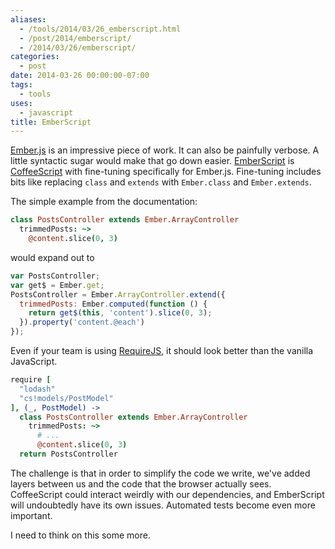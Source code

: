 ```yaml
---
aliases:
  - /tools/2014/03/26_emberscript.html
  - /post/2014/emberscript/
  - /2014/03/26/emberscript/
categories:
  - post
date: 2014-03-26 00:00:00-07:00
tags:
  - tools
uses:
  - javascript
title: EmberScript
---
```


[Ember.js](http://emberjs.com/) is an impressive piece of work. It can also be painfully verbose. A little syntactic sugar would make that go down easier. [EmberScript](http://emberscript.com/) is [CoffeeScript](http://coffeescript.org/) with fine-tuning specifically for Ember.js. Fine-tuning includes bits like replacing `class` and `extends` with `Ember.class` and `Ember.extends`.

The simple example from the documentation:
    
```coffeescript
class PostsController extends Ember.ArrayController
  trimmedPosts: ~>
    @content.slice(0, 3)
```

would expand out to
    
```javascript
var PostsController;
var get$ = Ember.get;
PostsController = Ember.ArrayController.extend({
  trimmedPosts: Ember.computed(function () {
    return get$(this, 'content').slice(0, 3);
  }).property('content.@each')
});
```

Even if your team is using [RequireJS](http://requirejs.org/), it should look better than the vanilla JavaScript.
    
```coffeescript
require [
  "lodash"
  "cs!models/PostModel"
], (_, PostModel) ->
  class PostsController extends Ember.ArrayController
    trimmedPosts: ~>
      # ...
      @content.slice(0, 3)
  return PostsController
```

The challenge is that in order to simplify the code we write, we've added layers between us and the code that the browser actually sees. CoffeeScript could interact weirdly with our dependencies, and EmberScript will undoubtedly have its own issues. Automated tests become even more important.

I need to think on this some more.
